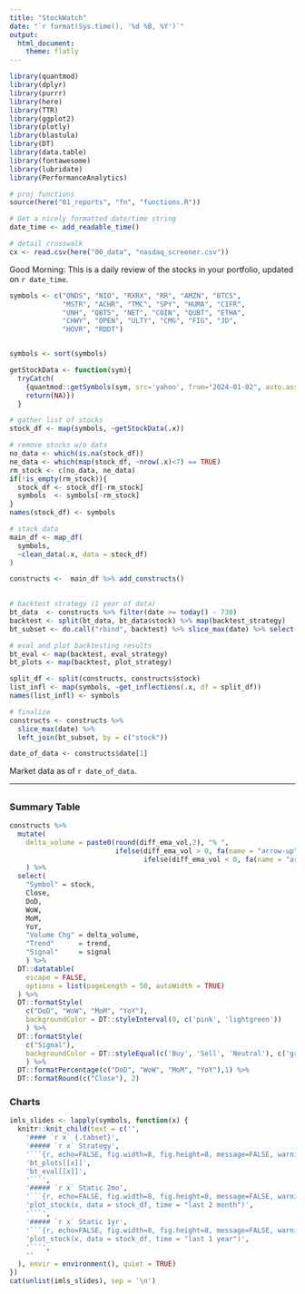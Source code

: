```yaml
---
title: "StockWatch"
date: "`r format(Sys.time(), '%d %B, %Y')`"
output: 
  html_document:
    theme: flatly
---
```

```r
library(quantmod)
library(dplyr)
library(purrr)
library(here)
library(TTR)
library(ggplot2)
library(plotly)
library(blastula)
library(DT)
library(data.table)
library(fontawesome)
library(lubridate)
library(PerformanceAnalytics)

# proj functions
source(here("01_reports", "fn", "functions.R"))

# Get a nicely formatted date/time string
date_time <- add_readable_time()

# detail crosswalk
cx <- read.csv(here("00_data", "nasdaq_screener.csv")) 

```
Good Morning: This is a daily review of the stocks in your portfolio, updated on `r date_time`.

```r

symbols <- c("ONDS", "NIO", "RXRX", "RR", "AMZN", "BTCS",
             "MSTR", "ACHR", "TMC", "SPY", "HUMA", "CIFR",
             "UNH", "QBTS", "NET", "COIN", "QUBT", "ETHA",
             "CHWY", "OPEN", "ULTY", "CMG", "FIG", "JD",
             "HOVR", "RDDT")


symbols <- sort(symbols)

getStockData <- function(sym){
  tryCatch(
    {quantmod::getSymbols(sym, src='yahoo', from="2024-01-02", auto.assign=FALSE)}, error = function(msg){
    return(NA)})
  }

# gather list of stocks 
stock_df <- map(symbols, ~getStockData(.x))

# remove stocks w/o data
no_data <- which(is.na(stock_df))
ne_data <- which(map(stock_df, ~nrow(.x)<7) == TRUE)
rm_stock <- c(no_data, ne_data)
if(!is_empty(rm_stock)){
  stock_df <- stock_df[-rm_stock]
  symbols  <- symbols[-rm_stock] 
}
names(stock_df) <- symbols

# stack data
main_df <- map_df(
  symbols,
  ~clean_data(.x, data = stock_df)
) 

constructs <-  main_df %>% add_constructs()
  

# backtest strategy (1 year of data) 
bt_data  <- constructs %>% filter(date >= today() - 730)
backtest <- split(bt_data, bt_data$stock) %>% map(backtest_strategy)
bt_subset <- do.call("rbind", backtest) %>% slice_max(date) %>% select(stock, signal, execute)

# eval and plot backtesting results
bt_eval <- map(backtest, eval_strategy)
bt_plots <- map(backtest, plot_strategy)

split_df <- split(constructs, constructs$stock)
list_infl <- map(symbols, ~get_inflections(.x, df = split_df))
names(list_infl) <- symbols

# finalize
constructs <- constructs %>% 
  slice_max(date) %>% 
  left_join(bt_subset, by = c("stock"))

date_of_data <- constructs$date[1]
```

Market data as of `r date_of_data`.     

---

##  {.tabset}

### Summary Table
```r

constructs %>% 
  mutate(
    delta_volume = paste0(round(diff_ema_vol,2), "% ", 
                          ifelse(diff_ema_vol > 0, fa(name = "arrow-up", fill = "green"),           
                                 ifelse(diff_ema_vol < 0, fa(name = "arrow-down", fill = "red"), "")))
    ) %>% 
  select(
    "Symbol" = stock, 
    Close, 
    DoD, 
    WoW, 
    MoM, 
    YoY, 
    "Volume Chg" = delta_volume,
    "Trend"      = trend, 
    "Signal"     = signal
    ) %>% 
  DT::datatable(
    escape = FALSE,
    options = list(pageLength = 50, autoWidth = TRUE)
  ) %>% 
  DT::formatStyle(
    c("DoD", "WoW", "MoM", "YoY"),
    backgroundColor = DT::styleInterval(0, c('pink', 'lightgreen'))
    ) %>%
  DT::formatStyle(
    c("Signal"),
    backgroundColor = DT::styleEqual(c('Buy', 'Sell', 'Neutral'), c('green', 'orange', 'lightgrey'))
    ) %>% 
  DT::formatPercentage(c("DoD", "WoW", "MoM", "YoY"),1) %>% 
  DT::formatRound(c("Close"), 2)
```

### Charts {.tabset}
```r

imls_slides <- lapply(symbols, function(x) {
  knitr::knit_child(text = c('',
    '#### `r x` {.tabset}',
    '##### `r x` Strategy',
    '```{r, echo=FALSE, fig.width=8, fig.height=8, message=FALSE, warning = FALSE}',
    'bt_plots[[x]]',
    'bt_eval[[x]]',
    '```',
    '##### `r x` Static 2mo',
    '```{r, echo=FALSE, fig.width=8, fig.height=8, message=FALSE, warning = FALSE}',
    'plot_stock(x, data = stock_df, time = "last 2 month")',
    '```',
    '##### `r x` Static 1yr',
    '```{r, echo=FALSE, fig.width=8, fig.height=8, message=FALSE, warning = FALSE}',
    'plot_stock(x, data = stock_df, time = "last 1 year")',
    '```',
    ''
  ), envir = environment(), quiet = TRUE)
})
cat(unlist(imls_slides), sep = '\n')
```



